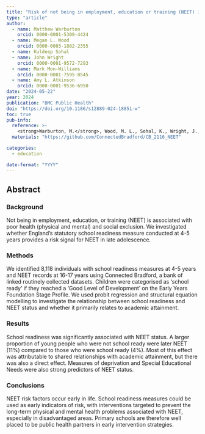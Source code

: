 ```yaml
---
title: "Risk of not being in employment, education or training (NEET) in late adolescence is signalled by school readiness measures at 4-5 years"
type: "article"
author: 
  - name: Matthew Warburton
    orcid: 0000-0001-5309-4424
  - name: Megan L. Wood
    orcid: 0000-0003-1882-2355
  - name: Kuldeep Sohal
  - name: John Wright
    orcid: 0000-0001-9572-7293
  - name: Mark Mon-Williams
    orcid: 0000-0001-7595-8545
  - name: Amy L. Atkinson
    orcid: 0000-0001-9536-6950
date: "2024-05-22"
year: 2024
publication: "BMC Public Health"
doi: "https://doi.org/10.1186/s12889-024-18851-w"
toc: true
pub-info:
  reference: >-
    <strong>Warburton, M.</strong>, Wood, M. L., Sohal, K., Wright, J., Mon-Williams, M., & Atkinson, A. L. (2024). Risk of not being in employment, education or training (NEET) in late adolescence is signalled by school readiness measures at 4-5 years. <em>BMC Public Health, 24</em>.
  materials: "https://github.com/ConnectedBradford/CB_2116_NEET"

categories:
  - education

date-format: "YYYY"
---
```


## Abstract

### Background

Not being in employment, education, or training (NEET) is associated with poor health (physical and mental) and social exclusion. We investigated whether England's statutory school readiness measure conducted at 4-5 years provides a risk signal for NEET in late adolescence.

### Methods

We identified 8,118 individuals with school readiness measures at 4-5 years and NEET records at 16-17 years using Connected Bradford, a bank of linked routinely collected datasets. Children were categorised as 'school ready' if they reached a 'Good Level of Development' on the Early Years Foundation Stage Profile. We used probit regression and structural equation modelling to investigate the relationship between school readiness and NEET status and whether it primarily relates to academic attainment.

### Results

School readiness was significantly associated with NEET status. A larger proportion of young people who were not school ready were later NEET (11%) compared to those who were school ready (4%). Most of this effect was attributable to shared relationships with academic attainment, but there was also a direct effect. Measures of deprivation and Special Educational Needs were also strong predictors of NEET status.

### Conclusions

NEET risk factors occur early in life. School readiness measures could be used as early indicators of risk, with interventions targeted to prevent the long-term physical and mental health problems associated with NEET, especially in disadvantaged areas. Primary schools are therefore well placed to be public health partners in early intervention strategies.